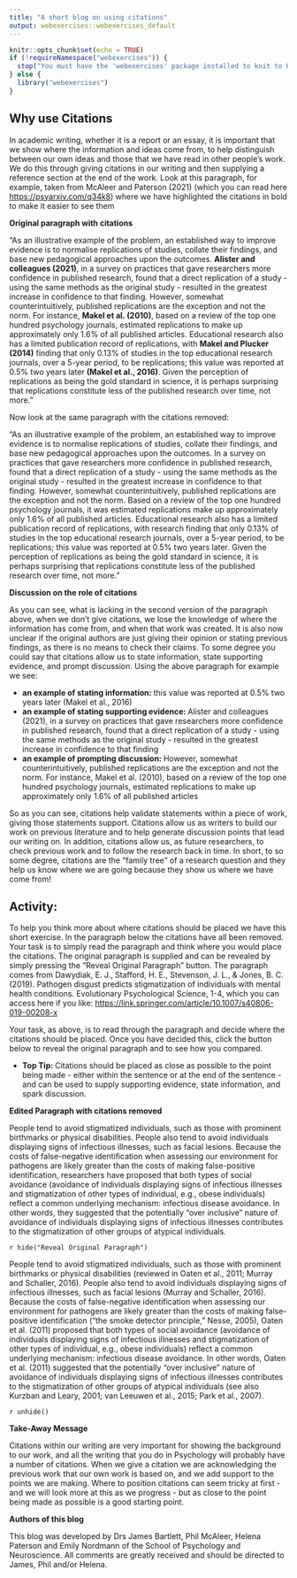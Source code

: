 ---
title: "A short blog on using citations"
output: webexercises::webexercises_default
---

```{r setup, include = FALSE}
knitr::opts_chunk$set(echo = TRUE)
if (!requireNamespace("webexercises")) {
  stop("You must have the 'webexercises' package installed to knit to HTML.\n   install.packages(\"webexercises\")")
} else {
  library("webexercises")
}
```

## Why use Citations

In academic writing, whether it is a report or an essay, it is important that we show where the information and ideas come from, to help distinguish between our own ideas and those that we have read in other people's work. We do this through giving citations in our writing and then supplying a reference section at the end of the work. Look at this paragraph, for example, taken from McAleer and Paterson (2021) (which you can read here [https://psyarxiv.com/q34k8](https://psyarxiv.com/q34k8)) where we have highlighted the citations in bold to make it easier to see them 

**Original paragraph with citations**

"As an illustrative example of the problem, an established way to improve evidence is to normalise replications of studies, collate their findings, and base new pedagogical approaches upon the outcomes. **Alister and colleagues (2021)**, in a survey on practices that gave researchers more confidence in published research, found that a direct replication of a study - using the same methods as the original study - resulted in the greatest increase in confidence to that finding. However, somewhat counterintuitively, published replications are the exception and not the norm. For instance, **Makel et al. (2010)**, based on a review of the top one hundred psychology journals, estimated replications to make up approximately only 1.6% of all published articles. Educational research also has a limited publication record of replications, with **Makel and Plucker (2014)** finding that only 0.13% of studies in the top educational research journals, over a 5-year period, to be replications; this value was reported at 0.5% two years later **(Makel et al., 2016)**. Given the perception of replications as being the gold standard in science, it is perhaps surprising that replications constitute less of the published research over time, not more."

Now look at the same paragraph with the citations removed:

"As an illustrative example of the problem, an established way to improve evidence is to normalise replications of studies, collate their findings, and base new pedagogical approaches upon the outcomes. In a survey on practices that gave researchers more confidence in published research, found that a direct replication of a study - using the same methods as the original study - resulted in the greatest increase in confidence to that finding. However, somewhat counterintuitively, published replications are the exception and not the norm. Based on a review of the top one hundred psychology journals, it was estimated replications make up approximately only 1.6% of all published articles. Educational research also has a limited publication record of replications, with research finding that only 0.13% of studies in the top educational research journals, over a 5-year period, to be replications; this value was reported at 0.5% two years later. Given the perception of replications as being the gold standard in science, it is perhaps surprising that replications constitute less of the published research over time, not more."

**Discussion on the role of citations**

As you can see, what is lacking in the second version of the paragraph above, when we don't give citations, we lose the knowledge of where the information has come from, and when that work was created. It is also now unclear if the original authors are just giving their opinion or stating previous findings, as there is no means to check their claims. To some degree you could say that citations allow us to state information, state supporting evidence, and prompt discussion. Using the above paragraph for example we see:

* **an example of stating information: **this value was reported at 0.5% two years later (Makel et al., 2016)
* **an example of stating supporting evidence: **Alister and colleagues (2021), in a survey on practices that gave researchers more confidence in published research, found that a direct replication of a study - using the same methods as the original study - resulted in the greatest increase in confidence to that finding
* **an example of prompting discussion: **However, somewhat counterintuitively, published replications are the exception and not the norm. For instance, Makel et al. (2010), based on a review of the top one hundred psychology journals, estimated replications to make up approximately only 1.6% of all published articles

So as you can see, citations help validate statements within a piece of work, giving those statements support. Citations allow us as writers to build our work on previous literature and to help generate discussion points that lead our writing on. In addition, citations allow us, as future researchers, to check previous work and to follow the research back in time. In short, to so some degree, citations are the "family tree" of a research question and they help us know where we are going because they show us where we have come from!

## Activity:

To help you think more about where citations should be placed we have this short exercise. In the paragraph below the citations have all been removed. Your task is to simply read the paragraph and think where you would place the citations. The original paragraph is supplied and can be revealed by simply pressing the "Reveal Original Paragraph" button. The paragraph comes from Dawydiak, E. J., Stafford, H. E., Stevenson, J. L., & Jones, B. C. (2019). Pathogen disgust predicts stigmatization of individuals with mental health conditions. Evolutionary Psychological Science, 1-4, which you can access here if you like: [https://link.springer.com/article/10.1007/s40806-019-00208-x](https://link.springer.com/article/10.1007/s40806-019-00208-x) 

Your task, as above, is to read through the paragraph and decide where the citations should be placed. Once you have decided this, click the button below to reveal the original paragraph and to see how you compared.

* **Top Tip: ** Citations should be placed as close as possible to the point being made - either within the sentence or at the end of the sentence - and can be used to supply supporting evidence, state information, and spark discussion.

**Edited Paragraph with citations removed**

People tend to avoid stigmatized individuals, such as those with prominent birthmarks or physical disabilities. People also tend to avoid individuals displaying signs of infectious illnesses, such as facial lesions. Because the costs of false-negative identification when assessing our environment for pathogens are likely greater than the costs of making false-positive identification, researchers have proposed that both types of social avoidance (avoidance of individuals displaying signs of infectious illnesses and stigmatization of other types of individual, e.g., obese individuals) reflect a common underlying mechanism: infectious disease avoidance. In other words, they suggested that the potentially “over inclusive” nature of avoidance of individuals displaying signs of infectious illnesses contributes to the stigmatization of other groups of atypical individuals.

`r hide("Reveal Original Paragraph")`

People tend to avoid stigmatized individuals, such as those with prominent birthmarks or physical disabilities (reviewed in Oaten et al., 2011; Murray and Schaller, 2016). People also tend to avoid individuals displaying signs of infectious illnesses, such as facial lesions (Murray and Schaller, 2016). Because the costs of false-negative identification when assessing our environment for pathogens are likely greater than the costs of making false-positive identification (“the smoke detector principle,” Nesse, 2005), Oaten et al. (2011) proposed that both types of social avoidance (avoidance of individuals displaying signs of infectious illnesses and stigmatization of other types of individual, e.g., obese individuals) reflect a common underlying mechanism: infectious disease avoidance. In other words, Oaten et al. (2011) suggested that the potentially “over inclusive” nature of avoidance of individuals displaying signs of infectious illnesses contributes to the stigmatization of other groups of atypical individuals (see also Kurzban and Leary, 2001; van Leeuwen et al., 2015; Park et al., 2007).

`r unhide()`

**Take-Away Message**

Citations within our writing are very important for showing the background to our work, and all the writing that you do in Psychology will probably have a number of citations. When we give a citation we are acknowledging the previous work that our own work is based on, and we add support to the points we are making. Where to position citations can seem tricky at first - and we will look more at this as we progress - but as close to the point being made as possible is a good starting point.

**Authors of this blog**

This blog was developed by Drs James Bartlett, Phil McAleer, Helena Paterson and Emily Nordmann of the School of Psychology and Neuroscience. All comments are greatly received and should be directed to James, Phil and/or Helena.

